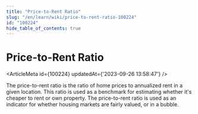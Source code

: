 ```yaml
---
title: "Price-to-Rent Ratio"
slug: "/en/learn/wiki/price-to-rent-ratio-100224"
id: "100224"
hide_table_of_contents: true
---
```



# Price-to-Rent Ratio

<ArticleMeta id={100224} updatedAt={'2023-09-26 13:58:47'} />
<div className='border-solid border-b border-t-0 my-4 border-[var(--ifm-color-gray-300)]' />

The price-to-rent ratio is the ratio of home prices to annualized rent in a given location. This ratio is used as a benchmark for estimating whether it's cheaper to rent or own property. The price-to-rent ratio is used as an indicator for whether housing markets are fairly valued, or in a bubble.
